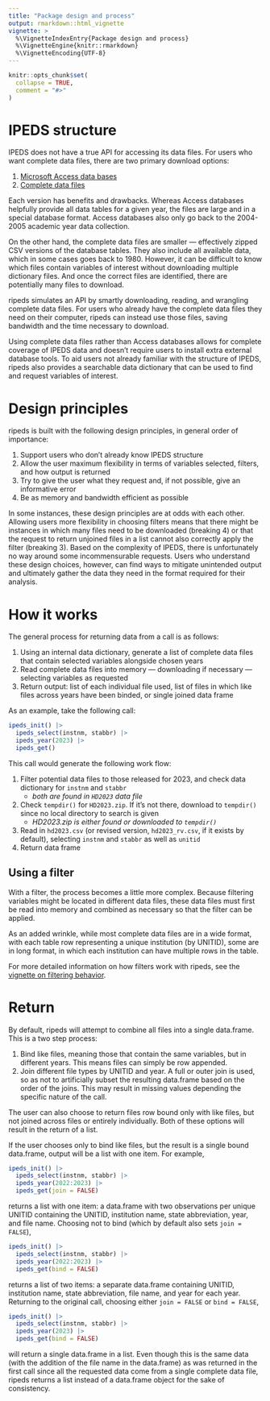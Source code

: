 ```yaml
---
title: "Package design and process"
output: rmarkdown::html_vignette
vignette: >
  %\VignetteIndexEntry{Package design and process}
  %\VignetteEngine{knitr::rmarkdown}
  %\VignetteEncoding{UTF-8}
---
```


```r
knitr::opts_chunk$set(
  collapse = TRUE,
  comment = "#>"
)
```
# IPEDS structure

IPEDS does not have a true API for accessing its data files. For users who want
complete data files, there are two primary download options:

1. [Microsoft Access data bases](https://nces.ed.gov/ipeds/use-the-data/download-access-database)
1. [Complete data files](https://nces.ed.gov/ipeds/datacenter/DataFiles.aspx)

Each version has benefits and drawbacks. Whereas Access databases helpfully
provide all data tables for a given year, the files are large and in a special
database format. Access databases also only go back to the 2004-2005 academic
year data collection.

On the other hand, the complete data files are smaller --- effectively zipped
CSV versions of the database tables. They also include all available data, which
in some cases goes back to 1980. However, it can be difficult to know which
files contain variables of interest without downloading multiple dictionary
files. And once the correct files are identified, there are potentially many
files to download.

ripeds simulates an API by smartly downloading, reading, and wrangling complete
data files. For users who already have the complete data files they need on
their computer, ripeds can instead use those files, saving bandwidth and the
time necessary to download. 

Using complete data files rather than Access databases allows for complete
coverage of IPEDS data and doesn't require users to install extra external
database tools. To aid users not already familiar with the structure of IPEDS,
ripeds also provides a searchable data dictionary that can be used to find and
request variables of interest.

# Design principles

ripeds is built with the following design principles, in general order of
importance:

1. Support users who don't already know IPEDS structure
1. Allow the user maximum flexibility in terms of variables selected, filters,
   and how output is returned
1. Try to give the user what they request and, if not possible, give an
   informative error
1. Be as memory and bandwidth efficient as possible

In some instances, these design principles are at odds with each other. Allowing
users more flexibility in choosing filters means that there might be instances
in which many files need to be downloaded (breaking 4) or that the request to
return unjoined files in a list cannot also correctly apply the filter (breaking
3). Based on the complexity of IPEDS, there is unfortunately no way around some
incommensurable requests. Users who understand these design choices, however,
can find ways to mitigate unintended output and ultimately gather the data they
need in the format required for their analysis.

# How it works

The general process for returning data from a call is as follows:

1. Using an internal data dictionary, generate a list of complete data files
     that contain selected variables alongside chosen years
1. Read complete data files into memory --- downloading if necessary ---
   selecting variables as requested
1. Return output: list of each individual file used, list of files in which like
   files across years have been binded, or single joined data frame
   
As an example, take the following call:

```r
ipeds_init() |>
  ipeds_select(instnm, stabbr) |>
  ipeds_year(2023) |>
  ipeds_get()
```

This call would generate the following work flow:

1. Filter potential data files to those released for 2023, and check data
   dictionary for `instnm` and `stabbr`
   - _both are found in `HD2023` data file_
1. Check `tempdir()` for `HD2023.zip`. If it's not there, download to
   `tempdir()` since no local directory to search is given
   - _HD2023.zip is either found or downloaded to `tempdir()`_
1. Read in `hd2023.csv` (or revised version, `hd2023_rv.csv`, if it exists by
   default), selecting `instnm` and `stabbr` as well as `unitid` 
1. Return data frame


## Using a filter

With a filter, the process becomes a little more complex. Because filtering
variables might be located in different data files, these data files must first
be read into memory and combined as necessary so that the filter can be applied. 

As an added wrinkle, while most complete data files are in a wide format, with
each table row representing a unique institution (by UNITID), some are in long
format, in which each institution can have multiple rows in the table.

For more detailed information on how filters work with ripeds, see the [vignette
on filtering behavior](./filter_behavior.html).

# Return

By default, ripeds will attempt to combine all files into a single data.frame. This
is a two step process:

1. Bind like files, meaning those that contain the same variables, but in
   different years. This means files can simply be row appended.
1. Join different file types by UNITID and year. A full or outer join is used,
   so as not to artificially subset the resulting data.frame based on the order
   of the joins. This may result in missing values depending the specific nature
   of the call.
   
The user can also choose to return files row bound only with like files, but not
joined across files or entirely individually. Both of these options will result
in the return of a list.

If the user chooses only to bind like files, but the result is a single bound
data.frame, output will be a list with one item. For example,

```r
ipeds_init() |>
  ipeds_select(instnm, stabbr) |>
  ipeds_year(2022:2023) |>
  ipeds_get(join = FALSE)
```

returns a list with one item: a data.frame with two observations per unique
UNITID containing the UNITID, institution name, state abbreviation, year, and
file name. Choosing not to bind (which by default also sets `join = FALSE`),

```r
ipeds_init() |>
  ipeds_select(instnm, stabbr) |>
  ipeds_year(2022:2023) |>
  ipeds_get(bind = FALSE)
```

returns a list of two items: a separate data.frame containing UNITID,
institution name, state abbreviation, file name, and year for each year.
Returning to the original call, choosing either `join = FALSE` or `bind = FALSE`,

```r
ipeds_init() |>
  ipeds_select(instnm, stabbr) |>
  ipeds_year(2023) |>
  ipeds_get(bind = FALSE)
```

will return a single data.frame in a list. Even though this is the same data
(with the addition of the file name in the data.frame) as was returned in the
first call since all the requested data come from a single complete data file,
ripeds returns a list instead of a data.frame object for the sake of
consistency.
